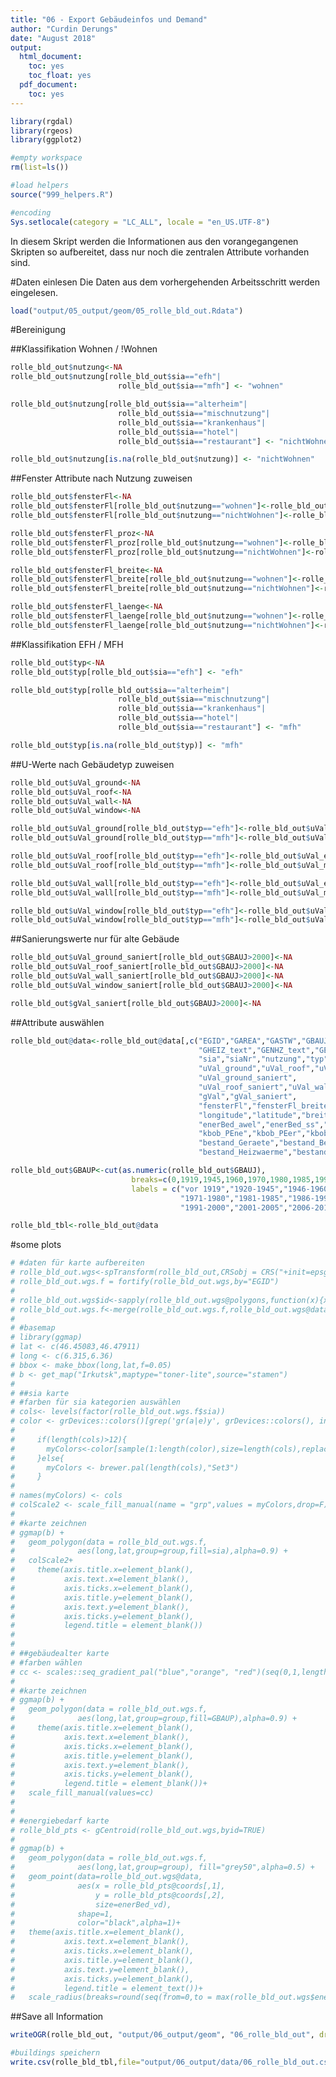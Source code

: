 ```yaml
---
title: "06 - Export Gebäudeinfos und Demand"
author: "Curdin Derungs"
date: "August 2018"
output:
  html_document:
    toc: yes
    toc_float: yes
  pdf_document:
    toc: yes
---
```


```r
library(rgdal)
library(rgeos)
library(ggplot2)

#empty workspace
rm(list=ls())

#load helpers
source("999_helpers.R")

#encoding
Sys.setlocale(category = "LC_ALL", locale = "en_US.UTF-8")
```

In diesem Skript werden die Informationen aus den vorangegangenen Skripten so aufbereitet, dass nur noch die zentralen Attribute vorhanden sind.

#Daten einlesen
Die Daten aus dem vorhergehenden Arbeitsschritt werden eingelesen.
```r
load("output/05_output/geom/05_rolle_bld_out.Rdata")
```

#Bereinigung

##Klassifikation Wohnen / !Wohnen
```r
rolle_bld_out$nutzung<-NA
rolle_bld_out$nutzung[rolle_bld_out$sia=="efh"|
                        rolle_bld_out$sia=="mfh"] <- "wohnen"

rolle_bld_out$nutzung[rolle_bld_out$sia=="alterheim"|
                        rolle_bld_out$sia=="mischnutzung"|
                        rolle_bld_out$sia=="krankenhaus"|
                        rolle_bld_out$sia=="hotel"|
                        rolle_bld_out$sia=="restaurant"] <- "nichtWohnen"

rolle_bld_out$nutzung[is.na(rolle_bld_out$nutzung)] <- "nichtWohnen"
```

##Fenster Attribute nach Nutzung zuweisen
```r
rolle_bld_out$fensterFl<-NA
rolle_bld_out$fensterFl[rolle_bld_out$nutzung=="wohnen"]<-rolle_bld_out$fensterFl_wohnen[rolle_bld_out$nutzung=="wohnen"]
rolle_bld_out$fensterFl[rolle_bld_out$nutzung=="nichtWohnen"]<-rolle_bld_out$fensterFl_nichtWohnen[rolle_bld_out$nutzung=="nichtWohnen"]

rolle_bld_out$fensterFl_proz<-NA
rolle_bld_out$fensterFl_proz[rolle_bld_out$nutzung=="wohnen"]<-rolle_bld_out$prozFl_wohnen[rolle_bld_out$nutzung=="wohnen"]
rolle_bld_out$fensterFl_proz[rolle_bld_out$nutzung=="nichtWohnen"]<-rolle_bld_out$prozFl_nichtWohnen[rolle_bld_out$nutzung=="nichtWohnen"]

rolle_bld_out$fensterFl_breite<-NA
rolle_bld_out$fensterFl_breite[rolle_bld_out$nutzung=="wohnen"]<-rolle_bld_out$fensterFl_wohnen_breite[rolle_bld_out$nutzung=="wohnen"]
rolle_bld_out$fensterFl_breite[rolle_bld_out$nutzung=="nichtWohnen"]<-rolle_bld_out$fensterFl_nichtWohnen_breite[rolle_bld_out$nutzung=="nichtWohnen"]

rolle_bld_out$fensterFl_laenge<-NA
rolle_bld_out$fensterFl_laenge[rolle_bld_out$nutzung=="wohnen"]<-rolle_bld_out$fensterFl_wohnen_laenge[rolle_bld_out$nutzung=="wohnen"]
rolle_bld_out$fensterFl_laenge[rolle_bld_out$nutzung=="nichtWohnen"]<-rolle_bld_out$fensterFl_nichtWohnen_laenge[rolle_bld_out$nutzung=="nichtWohnen"]
```

##Klassifikation EFH / MFH
```r
rolle_bld_out$typ<-NA
rolle_bld_out$typ[rolle_bld_out$sia=="efh"] <- "efh"

rolle_bld_out$typ[rolle_bld_out$sia=="alterheim"|
                        rolle_bld_out$sia=="mischnutzung"|
                        rolle_bld_out$sia=="krankenhaus"|
                        rolle_bld_out$sia=="hotel"|
                        rolle_bld_out$sia=="restaurant"] <- "mfh"

rolle_bld_out$typ[is.na(rolle_bld_out$typ)] <- "mfh"
```

##U-Werte nach Gebäudetyp zuweisen
```r
rolle_bld_out$uVal_ground<-NA
rolle_bld_out$uVal_roof<-NA
rolle_bld_out$uVal_wall<-NA
rolle_bld_out$uVal_window<-NA

rolle_bld_out$uVal_ground[rolle_bld_out$typ=="efh"]<-rolle_bld_out$uVal_efh_ground[rolle_bld_out$typ=="efh"]
rolle_bld_out$uVal_ground[rolle_bld_out$typ=="mfh"]<-rolle_bld_out$uVal_mfh_ground[rolle_bld_out$typ=="mfh"]

rolle_bld_out$uVal_roof[rolle_bld_out$typ=="efh"]<-rolle_bld_out$uVal_efh_roof[rolle_bld_out$typ=="efh"]
rolle_bld_out$uVal_roof[rolle_bld_out$typ=="mfh"]<-rolle_bld_out$uVal_mfh_roof[rolle_bld_out$typ=="mfh"]

rolle_bld_out$uVal_wall[rolle_bld_out$typ=="efh"]<-rolle_bld_out$uVal_efh_wall[rolle_bld_out$typ=="efh"]
rolle_bld_out$uVal_wall[rolle_bld_out$typ=="mfh"]<-rolle_bld_out$uVal_mfh_wall[rolle_bld_out$typ=="mfh"]

rolle_bld_out$uVal_window[rolle_bld_out$typ=="efh"]<-rolle_bld_out$uVal_efh_window[rolle_bld_out$typ=="efh"]
rolle_bld_out$uVal_window[rolle_bld_out$typ=="mfh"]<-rolle_bld_out$uVal_mfh_window[rolle_bld_out$typ=="mfh"]
```

##Sanierungswerte nur für alte Gebäude
```r
rolle_bld_out$uVal_ground_saniert[rolle_bld_out$GBAUJ>2000]<-NA
rolle_bld_out$uVal_roof_saniert[rolle_bld_out$GBAUJ>2000]<-NA
rolle_bld_out$uVal_wall_saniert[rolle_bld_out$GBAUJ>2000]<-NA
rolle_bld_out$uVal_window_saniert[rolle_bld_out$GBAUJ>2000]<-NA

rolle_bld_out$gVal_saniert[rolle_bld_out$GBAUJ>2000]<-NA
```

##Attribute auswählen
```r
rolle_bld_out@data<-rolle_bld_out@data[,c("EGID","GAREA","GASTW","GBAUJ","ebf","GKLAS_text",
                                          "GHEIZ_text","GENHZ_text","GENWW_text","GKAT_text","GWWV",
                                          "sia","siaNr","nutzung","typ",
                                          "uVal_ground","uVal_roof","uVal_wall","uVal_window",
                                          "uVal_ground_saniert",
                                          "uVal_roof_saniert","uVal_wall_saniert","uVal_window_saniert",
                                          "gVal","gVal_saniert",
                                          "fensterFl","fensterFl_breite","fensterFl_laenge","fensterFl_proz",
                                          "longitude","latitude","breite","laenge","ausricht",
                                          "enerBed_awel","enerBed_ss","enerBed_vd","enerVer_re","nutzungsgrad",
                                          "kbob_PEne","kbob_PEer","kbob_GHG",
                                          "bestand_Geraete","bestand_Beleuchtung","bestand_Lueftung","bestand_Klimakaelte",
                                          "bestand_Heizwaerme","bestand_Warmwasser")]

rolle_bld_out$GBAUP<-cut(as.numeric(rolle_bld_out$GBAUJ),
                           breaks=c(0,1919,1945,1960,1970,1980,1985,1990,1995,2000,2005,2010,2015,2500),
                           labels = c("vor 1919","1920-1945","1946-1960","1961-1970",
                                      "1971-1980","1981-1985","1986-1990","1991-1995",
                                      "1991-2000","2001-2005","2006-2010","2011-2015","nach 2015"))

rolle_bld_tbl<-rolle_bld_out@data
```

#some plots
```r
# #daten für karte aufbereiten
# rolle_bld_out.wgs<-spTransform(rolle_bld_out,CRSobj = CRS("+init=epsg:4326"))
# rolle_bld_out.wgs.f = fortify(rolle_bld_out.wgs,by="EGID")
# 
# rolle_bld_out.wgs$id<-sapply(rolle_bld_out.wgs@polygons,function(x){x@ID})
# rolle_bld_out.wgs.f<-merge(rolle_bld_out.wgs.f,rolle_bld_out.wgs@data,by="id")
# 
# #basemap
# library(ggmap)
# lat <- c(46.45083,46.47911)
# long <- c(6.315,6.36)
# bbox <- make_bbox(long,lat,f=0.05)
# b <- get_map("Irkutsk",maptype="toner-lite",source="stamen")
# 
# ##sia karte
# #farben für sia kategorien auswählen
# cols<- levels(factor(rolle_bld_out.wgs.f$sia))
# color <- grDevices::colors()[grep('gr(a|e)y', grDevices::colors(), invert = T)]
#     
#     if(length(cols)>12){
#       myColors<-color[sample(1:length(color),size=length(cols),replace=F)]
#     }else{
#       myColors <- brewer.pal(length(cols),"Set3")
#     }
#     
# names(myColors) <- cols
# colScale2 <- scale_fill_manual(name = "grp",values = myColors,drop=F)
# 
# #karte zeichnen
# ggmap(b) + 
#   geom_polygon(data = rolle_bld_out.wgs.f,
#              aes(long,lat,group=group,fill=sia),alpha=0.9) +
#   colScale2+
#     theme(axis.title.x=element_blank(),
#           axis.text.x=element_blank(),
#           axis.ticks.x=element_blank(),
#           axis.title.y=element_blank(),
#           axis.text.y=element_blank(),
#           axis.ticks.y=element_blank(),
#           legend.title = element_blank())
# 
# 
# ##gebäudealter karte
# #farben wählen
# cc <- scales::seq_gradient_pal("blue","orange", "red")(seq(0,1,length.out=length(levels(factor(rolle_bld_out.wgs.f$GBAUP)))))
# 
# #karte zeichnen
# ggmap(b) + 
#   geom_polygon(data = rolle_bld_out.wgs.f,
#              aes(long,lat,group=group,fill=GBAUP),alpha=0.9) +
#     theme(axis.title.x=element_blank(),
#           axis.text.x=element_blank(),
#           axis.ticks.x=element_blank(),
#           axis.title.y=element_blank(),
#           axis.text.y=element_blank(),
#           axis.ticks.y=element_blank(),
#           legend.title = element_blank())+
#   scale_fill_manual(values=cc)
# 
# 
# #energiebedarf karte
# rolle_bld_pts <- gCentroid(rolle_bld_out.wgs,byid=TRUE)
# 
# ggmap(b) + 
#   geom_polygon(data = rolle_bld_out.wgs.f,
#              aes(long,lat,group=group), fill="grey50",alpha=0.5) +
#   geom_point(data=rolle_bld_out.wgs@data,
#              aes(x = rolle_bld_pts@coords[,1],
#                  y = rolle_bld_pts@coords[,2], 
#                  size=enerBed_vd),
#              shape=1,
#              color="black",alpha=1)+
#   theme(axis.title.x=element_blank(),
#           axis.text.x=element_blank(),
#           axis.ticks.x=element_blank(),
#           axis.title.y=element_blank(),
#           axis.text.y=element_blank(),
#           axis.ticks.y=element_blank(),
#           legend.title = element_text())+
#   scale_radius(breaks=round(seq(from=0,to = max(rolle_bld_out.wgs$enerBed_vd,na.rm=T),by = 300000)),range = c(.5, 10))+ guides(size=guide_legend(title="Energiebedarf (kWh/a)"))
```


##Save all Information
```r
writeOGR(rolle_bld_out, "output/06_output/geom", "06_rolle_bld_out", driver="ESRI Shapefile",overwrite_layer = T)

#buildings speichern
write.csv(rolle_bld_tbl,file="output/06_output/data/06_rolle_bld_out.csv")
```
   